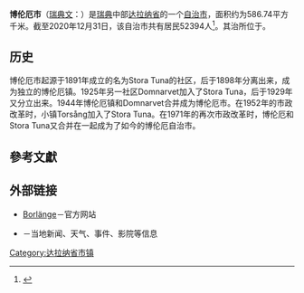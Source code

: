 {{NoteTA
|T=zh-cn:博伦厄市;zh-tw:波蘭哥市;
|1=zh-cn:博伦厄;zh-tw:波蘭哥;
}}
{{coord|60|29|N|15|27|E|display=title}}
{{Infobox Kommun|
name=Borlänge|
fullname=Borlänge kommun|
isocode=SE-2081|
capital={{link-en|博伦厄|Borlänge}}|
governor=|
county=[[达拉纳省|达拉纳省]]| 
province=[[达拉纳|达拉纳]]|
arearank=第162名|
area=586.74|
areapercent=x.x|
population_as_of=|
populationrank=|
population=52394(2020-12-31)|
populationpercent=x.x|
populationdensity=89|
coatofarms=[[Image:Borlänge_vapen.svg|100px]]|
website=http://www.borlange.se|{{dead link|date=2017年11月 |bot=InternetArchiveBot |fix-attempted=yes }}
map=[[Image:Borlänge_Municipality_in_Dalarna_County.png|180px]]|
location=60_29_N_15_27_E
}}

'''博伦厄市'''（[[瑞典文|瑞典文]]：{{lang|sv|''Borlänge kommun''}}）是[[瑞典|瑞典]]中部[[达拉纳省|达拉纳省]]的一个[[瑞典自治市|自治市]]，面积约为586.74平方千米。截至2020年12月31日，该自治市共有居民52394人<ref>{{cite web |title=Folkmängd i riket, län och kommuner 31 december 2020 och befolkningsförändringar 1 oktober–31 december 2020. Totalt |url=https://www.scb.se/hitta-statistik/statistik-efter-amne/befolkning/befolkningens-sammansattning/befolkningsstatistik/pong/tabell-och-diagram/kvartals--och-halvarsstatistik--kommun-lan-och-riket/kvartal-4-2020/ |publisher=[[瑞典統計局|瑞典統計局]] |accessdate=2021-04-29 |language=sv |date=2021-02-22 |archive-date=2021-06-09 |archive-url=https://web.archive.org/web/20210609153419/https://www.scb.se/hitta-statistik/statistik-efter-amne/befolkning/befolkningens-sammansattning/befolkningsstatistik/pong/tabell-och-diagram/kvartals--och-halvarsstatistik--kommun-lan-och-riket/kvartal-4-2020/ |dead-url=no }}</ref>。其治所位于{{link-en|博伦厄|Borlänge}}。

== 历史 ==
博伦厄市起源于1891年成立的名为Stora Tuna的社区，后于1898年分离出来，成为独立的博伦厄镇。1925年另一社区Domnarvet加入了Stora Tuna，后于1929年又分立出来。1944年博伦厄镇和Domnarvet合并成为博伦厄市。在1952年的市政改革时，小镇Torsång加入了Stora Tuna。在1971年的再次市政改革时，博伦厄和Stora Tuna又合并在一起成为了如今的博伦厄自治市。

==參考文獻==
{{Reflist}}

== 外部链接 ==
*[http://www.borlange.se/ Borlänge]－官方网站
* {{Wayback|url=http://www.borlange.se/ |date=20090317080048 }}－当地新闻、天气、事件、影院等信息

{{Dalarna County}}


[[Category:达拉纳省市镇|Category:达拉纳省市镇]]